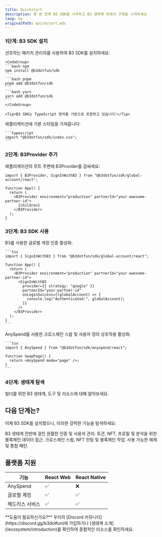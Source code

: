```yaml
---
title: Quickstart
description: 몇 분 안에 B3 SDK를 시작하고 B3 생태계 위에서 구축을 시작하세요
lang: ko
originalPath: quickstart.mdx
---
```

### 1단계: B3 SDK 설치
<Steps>
  <Step title="SDK 패키지 설치">
    선호하는 패키지 관리자를 사용하여 B3 SDK를 설치하세요:

    <CodeGroup>
    ```bash npm
    npm install @b3dotfun/sdk
    ```
    ```bash pnpm
    pnpm add @b3dotfun/sdk
    ```
    ```bash yarn
    yarn add @b3dotfun/sdk
    ```
    </CodeGroup>

    <Tip>B3 SDK는 TypeScript 정의를 기본으로 포함하고 있습니다!</Tip>
  </Step>

  <Step title="CSS 스타일 가져오기">
    애플리케이션에 기본 스타일을 가져옵니다:

    ```typescript
    import "@b3dotfun/sdk/index.css";
    ```
  </Step>
</Steps>

### 2단계: B3Provider 추가
애플리케이션의 루트 주변에 B3Provider를 감싸세요:

```tsx
import { B3Provider, SignInWithB3 } from "@b3dotfun/sdk/global-account/react";

function App() {
  return (
    <B3Provider environment="production" partnerId="your-awesome-partner-id">
      {children}
    </B3Provider>
  );
}
```


### 3단계: B3 SDK 사용
<AccordionGroup>
 <Accordion icon="swap" title="즉시 계정">
    B3를 사용한 글로벌 계정 인증 활성화:

    ```tsx
    import { SignInWithB3 } from "@b3dotfun/sdk/global-account/react";

    function App() {
      return (
        <B3Provider environment="production" partnerId="your-awesome-partner-id">
          <SignInWithB3
            provider={{ strategy: "google" }}
            partnerId="your-partner-id"
            onLoginSuccess={(globalAccount) => {
              console.log("Authenticated:", globalAccount);
            }}
          />
        </B3Provider>
      );
    }
    ```
  </Accordion>
  <Accordion icon="swap" title="유동성 접근">
    AnySpend를 사용한 크로스체인 스왑 및 사용자 정의 상호작용 활성화:

    ```tsx
    import { AnySpend } from "@b3dotfun/sdk/anyspend/react";

    function SwapPage() {
      return <AnySpend mode="page" />;
    }
    ```
  </Accordion>
</AccordionGroup>

### 4단계: 생태계 탐색

<Card title="B3 생태계 발견" icon="globe" href="/ecosystem/introduction">
  빌더를 위한 B3 생태계, 도구 및 리소스에 대해 알아보세요.
</Card>

## 다음 단계는?

이제 B3 SDK를 설치했으니, 이러한 강력한 기능을 탐색하세요:

<CardGroup cols={2}>

<Card title="글로벌 계정" icon="user" href="/sdk/global-account/introduction">
  B3 생태계 전반에 걸친 원활한 인증 및 사용자 관리.
</Card>

<Card title="데이터 API" icon="user" href="/data/api-reference/introduction">
  토큰, NFT, 프로필 및 분석을 위한 블록체인 데이터 접근.
</Card>

<Card title="AnySpend SDK" icon="arrows-cross" href="/anyspend/introduction">
  크로스체인 스왑, NFT 민팅 및 블록체인 작업.
</Card>

<Card title="예제 및 데모" icon="code" href="/sdk/introduction">
  사용 가능한 예제 및 통합 패턴.
</Card>

</CardGroup>

## 플랫폼 지원

| 기능               | React Web | React Native |
| ----------------- | --------- | ------------ |
| AnySpend          | ✅         | ❌            |
| 글로벌 계정       | ✅         | ✅            |
| 헤드리스 서비스   | ✅         | ✅            |

<Note>
  **도움이 필요하신가요?** 우리의 [Discord 커뮤니티](https://discord.gg/b3dotfun)에 가입하거나
  [생태계 소개](/ecosystem/introduction)를 확인하여 종합적인 리소스를 확인하세요.
</Note>
